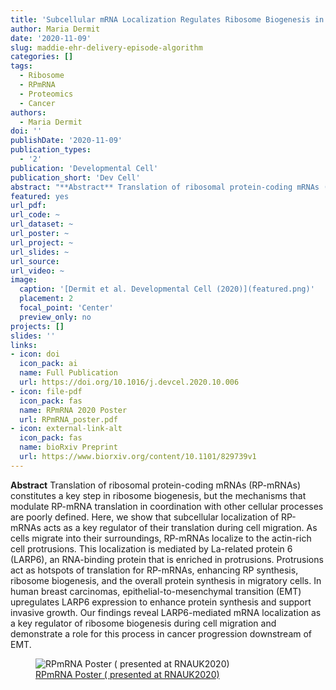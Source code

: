```yaml
---
title: 'Subcellular mRNA Localization Regulates Ribosome Biogenesis in Migrating Cells'
author: Maria Dermit
date: '2020-11-09'
slug: maddie-ehr-delivery-episode-algorithm
categories: []
tags:
  - Ribosome
  - RPmRNA
  - Proteomics
  - Cancer
authors:
  - Maria Dermit  
doi: ''
publishDate: '2020-11-09'
publication_types:
  - '2'
publication: 'Developmental Cell'
publication_short: 'Dev Cell'
abstract: "**Abstract** Translation of ribosomal protein-coding mRNAs (RP-mRNAs) constitutes a key step in ribosome biogenesis, but the mechanisms that modulate RP-mRNA translation in coordination with other cellular processes are poorly defined. Here, we show that subcellular localization of RP-mRNAs acts as a key regulator of their translation during cell migration. As cells migrate into their surroundings, RP-mRNAs localize to the actin-rich cell protrusions. This localization is mediated by La-related protein 6 (LARP6), an RNA-binding protein that is enriched in protrusions. Protrusions act as hotspots of translation for RP-mRNAs, enhancing RP synthesis, ribosome biogenesis, and the overall protein synthesis in migratory cells. In human breast carcinomas, epithelial-to-mesenchymal transition (EMT) upregulates LARP6 expression to enhance protein synthesis and support invasive growth. Our findings reveal LARP6-mediated mRNA localization as a key regulator of ribosome biogenesis during cell migration and demonstrate a role for this process in cancer progression downstream of EMT.<br><br>"
featured: yes
url_pdf: 
url_code: ~
url_dataset: ~
url_poster: ~
url_project: ~
url_slides: ~
url_source:
url_video: ~
image:
  caption: '[Dermit et al. Developmental Cell (2020)](featured.png)'
  placement: 2
  focal_point: 'Center'
  preview_only: no
projects: []
slides: ''
links:
- icon: doi
  icon_pack: ai
  name: Full Publication
  url: https://doi.org/10.1016/j.devcel.2020.10.006
- icon: file-pdf
  icon_pack: fas
  name: RPmRNA 2020 Poster
  url: RPmRNA_poster.pdf
- icon: external-link-alt
  icon_pack: fas
  name: bioRxiv Preprint
  url: https://www.biorxiv.org/content/10.1101/829739v1
---
```

**Abstract** Translation of ribosomal protein-coding mRNAs (RP-mRNAs) constitutes a key step in ribosome biogenesis, but the mechanisms that modulate RP-mRNA translation in coordination with other cellular processes are poorly defined. Here, we show that subcellular localization of RP-mRNAs acts as a key regulator of their translation during cell migration. As cells migrate into their surroundings, RP-mRNAs localize to the actin-rich cell protrusions. This localization is mediated by La-related protein 6 (LARP6), an RNA-binding protein that is enriched in protrusions. Protrusions act as hotspots of translation for RP-mRNAs, enhancing RP synthesis, ribosome biogenesis, and the overall protein synthesis in migratory cells. In human breast carcinomas, epithelial-to-mesenchymal transition (EMT) upregulates LARP6 expression to enhance protein synthesis and support invasive growth. Our findings reveal LARP6-mediated mRNA localization as a key regulator of ribosome biogenesis during cell migration and demonstrate a role for this process in cancer progression downstream of EMT.


![[RPmRNA Poster ( presented at RNAUK2020)](RPmRNA_poster.pdf)](RPmRNA_poster.png)
